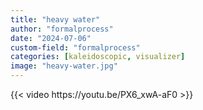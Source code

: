 ```yaml
---
title: "heavy water"
author: "formalprocess"
date: "2024-07-06"
custom-field: "formalprocess"
categories: [kaleidoscopic, visualizer]
image: "heavy-water.jpg"
---
```


{{< video https://youtu.be/PX6_xwA-aF0 >}}